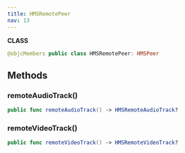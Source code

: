 ```yaml
---
title: HMSRemotePeer
nav: 13
---
```


**CLASS**

```swift
@objcMembers public class HMSRemotePeer: HMSPeer
```

## Methods

### remoteAudioTrack()

```swift
public func remoteAudioTrack() -> HMSRemoteAudioTrack?
```

### remoteVideoTrack()

```swift
public func remoteVideoTrack() -> HMSRemoteVideoTrack?
```
